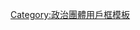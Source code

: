 {{Userbox-2
  |border-c = #000000
  |border-s = 1
  |id1-c    = #FF2200
  |id1-s    = 10
  |id1-w    = 25
  |id1-fc   = #FFFF00
  |id2-c    = white
  |id2-s    = 10
  |id2-w    = 25
  |id2-fc   = black
  |info-c   = #FFFF00
  |info-s   = 9
  |info-fc  = #FF2200
  |id1      = '''真民主'''
  |id2      = '''不专制'''
  |info     = [[中国共产党|{{color|red|中国共产党}}]]及[[中华人民共和国|{{color|red|中华人民共和国}}]]是'''非常[[民主|{{color|red|民主}}]]'''的政党和政权，'''根本不像某些人想象的那样专制！'''
  |usercategory = 支持中国共产党的维基人
  |nocat    = {{{nocat|}}}
}}<noinclude>[[Category:政治團體用戶框模板]]</noinclude>
